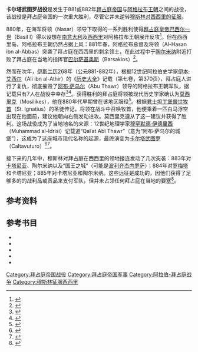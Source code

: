 {{Campaignbox Arab–Byzantine Wars}}
'''卡尔塔武图罗战役'''是发生于881或882年[[拜占庭帝国|拜占庭帝国]]与[[阿格拉布王朝|阿格拉布王朝]]之间的战役，该战役是拜占庭帝国的一次重大胜利，尽管它并未逆转[[穆斯林征服西西里|穆斯林对西西里的征服]]。

880年，在海军将领{{link-en|纳萨尔 (拜占庭帝国)|Nasar|纳萨尔}}（Nasar）领导下取得的一系列胜利使得[[拜占庭皇帝|拜占庭皇帝]][[巴西尔一世|巴西尔一世]]（Basil I）得以设想在[[南意大利|南意大利]]及[[西西里|西西里]]对阿格拉布王朝展开反攻<ref>{{harvp|Mohamed Talbi|1966|pp=492-493}}</ref>。但在西西里岛，阿格拉布王朝仍然占据上风：881年春，阿格拉布总督及将领{{link-en|哈桑·伊本·阿巴斯|Al-Hasan ibn al-Abbas}}（Al-Hasan ibn al-Abbas）突袭了拜占庭在西西里的剩余领土，在此过程中于[[陶尔米纳|陶尔米纳]]附近打败了拜占庭在当地的指挥官[[巴尔萨基奥斯|巴尔萨基奥斯]]（Barsakios）<ref>{{harvp|Mohamed Talbi|1966|p=493}}</ref>。

然而在次年，[[伊斯兰历|伊斯兰历]]268年（公元881-882年），根据12世纪阿拉伯史学家[[伊本·艾西尔|伊本·艾西尔]]（Ali ibn al-Athir）的《[[历史大全|历史大全]]》记载（第七卷，第370页），拜占庭人进行了复仇，彻底摧毁了[[阿布·萨乌尔|阿布·萨乌尔]]（Abu Thawr）领导的阿格拉布王朝军队，据记载只有7人在战役中幸存<ref>{{harvp|Alexander Vasiliev|1968|p=106}}</ref><ref>{{harvp|Mohamed Talbi|1966|p=494}}</ref>。获得胜利的拜占庭将领被现代历史学家确认为[[莫西里克|莫西里克]]（Mosilikes），他在880年代早期曾在该地区服役<ref>{{harvp|Ralph-Johannes Lilie|Claudia Ludwig|Thomas Pratsch|Beate Zielke|2013|loc=Mosilikes (#25430)}}</ref>。根据[[君士坦丁堡普世牧首|君士坦丁堡普世牧首]]{{link-en|圣依纳爵 (君士坦丁堡)|Ignatios of Constantinople|圣依纳爵}}（St. Ignatius）的圣徒传记，将领在战斗中召唤牧首，他便乘着一匹白马浮空出现在他面前，建议他朝向右侧发动进攻。莫西里克遵从了这一建议并获得了胜利。这场战役成为了当地地名的来源：12世纪地理学家[[穆罕默德·伊德里西|穆罕默德·伊德里西]]（Muhammad al-Idrisi）记载道“Qalʿat Abī Thawr”（意为“阿布·萨乌尔的城堡”），这成为了这座城市现代名称的起源，最终演变为[[卡尔塔武图罗|卡尔塔武图罗]]（Caltavuturo）<ref>{{harvp|Michele Amari|1854|p=419}}</ref><ref>{{harvp|Ralph-Johannes Lilie|Claudia Ludwig|Thomas Pratsch|Beate Zielke|2013|loc=Abū Ṯawr (#20085)}}</ref>。

接下来的几年中，穆斯林对拜占庭在西西里的领地接连发动了几次突袭：883年对[[卡塔尼亚|卡塔尼亚]]、陶尔米纳以及“国王之城”（可能是[[波利齐杰内罗萨|波利齐杰内罗萨]]）；884年对[[罗梅塔|罗梅塔]]和卡塔尼亚；885年对卡塔尼亚和陶尔米纳。这些远征是成功的，因他们获得了足够多的的战利品或贡品来支付军队，但并未占领任何拜占庭在当地的要塞<ref>{{harvp|Alex Metcalfe|2009|p=28}}</ref>。

== 参考资料 ==
{{reflist|2}}

== 参考书目 ==
*{{cite book |author=Michele Amari |title=Storia dei Musulmani di Sicilia |year=1854 |volume=I |location=[[佛罗伦萨|佛罗伦萨]] |language=it |url=https://archive.org/details/storiadeimusulm01amargoog |ref=harv}}
*{{cite book |author1=Ralph-Johannes Lilie |author2=Claudia Ludwig |author3=Thomas Pratsch |author4=Beate Zielke |title=Prosopographie der mittelbyzantinischen Zeit Online. Berlin-Brandenburgische Akademie der Wissenschaften. Nach Vorarbeiten F. Winkelmanns erstellt |year=2013 |location=[[柏林|柏林]]和[[波士顿|波士顿]] |language=de |publisher=[[德格鲁伊特|德格鲁伊特]]（De Gruyter） |url=https://www.degruyter.com/view/db/pmbz |ref=harv |access-date=2020-08-17 |archive-date=2017-03-06 |archive-url=https://web.archive.org/web/20170306210212/https://www.degruyter.com/view/db/pmbz |dead-url=no }}
*{{cite book |author=Alex Metcalfe |title=The Muslims of Medieval Italy |year=2009 |location=[[爱丁堡|爱丁堡]] |language=en |publisher={{link-en|Edinburgh University Press}} |url=https://archive.org/details/storiadeimusulm01amargoog |isbn=9780748620081 |ref=harv}}
*{{cite book |author=Mohamed Talbi |title=L'émirat aghlabide (184–296/800–909): Histoire politique |year=1966 |location=[[巴黎|巴黎]] |language=fr |publisher=Adrien-Maisonneuve |ref=harv}}
*{{cite book |author=Alexander Vasiliev |author-link=亚历山大·瓦西列夫 |title=Byzance et les Arabes, Tome II, 1ére partie: Les relations politiques de Byzance et des Arabes à l'époque de la dynastie macédonienne (867–959) |year=1968 |location=[[布鲁塞尔|布鲁塞尔]] |language=fr |publisher=Éditions de l'Institut de Philologie et d'Histoire Orientales |ref=harv}}

[[Category:拜占庭帝国战役|Category:拜占庭帝国战役]]
[[Category:拜占庭帝国军事|Category:拜占庭帝国军事]]
[[Category:阿拉伯-拜占庭战争|Category:阿拉伯-拜占庭战争]]
[[Category:穆斯林征服西西里|Category:穆斯林征服西西里]]